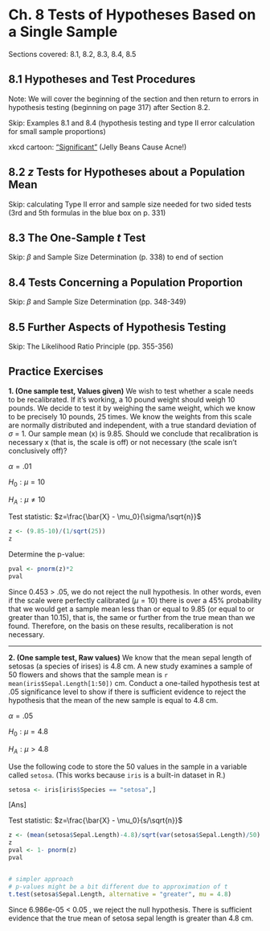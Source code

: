 # Ch. 8 Tests of Hypotheses Based on a Single Sample {-}

Sections covered: 8.1, 8.2, 8.3, 8.4, 8.5

## 8.1 Hypotheses and Test Procedures {-}

Note: We will cover the beginning of the section and then return to errors in hypothesis testing (beginning on page 317) after Section 8.2.

Skip: Examples 8.1 and 8.4 (hypothesis testing and type II error calculation for small sample proportions)

xkcd cartoon: ["Significant"](https://xkcd.com/882/){target="_blank"} (Jelly Beans Cause Acne!)

## 8.2 _z_ Tests for Hypotheses about a Population Mean {-}
Skip: calculating Type II error and sample size needed for two sided tests (3rd and 5th formulas in the blue box on p. 331)

## 8.3 The One-Sample _t_ Test {-}

Skip: $\beta$ and Sample Size Determination (p. 338) to end of section

## 8.4 Tests Concerning a Population Proportion {-}

Skip: $\beta$ and Sample Size Determination (pp. 348-349)

## 8.5 Further Aspects of Hypothesis Testing {-}

Skip: The Likelihood Ratio Principle (pp. 355-356)

## Practice Exercises {-}
**$1.$ (One sample test, Values given)** We wish to test whether a scale needs to be recalibrated. If it’s working, a 10 pound weight should weigh 10 pounds. We decide to test it by weighing the same weight, which we know to be precisely 10 pounds, 25 times. We know the weights from this scale are normally distributed and independent, with a true standard deviation of $\sigma$ = 1. Our sample mean (x) is 9.85. Should we conclude that recalibration is necessary x (that is, the scale is off) or not necessary (the scale isn’t conclusively off)? 

$α = .01​$

$H_0: \mu = 10$

$H_A: \mu \neq 10$

Test statistic: $z=\frac{\bar{X} - \mu_0}{\sigma/\sqrt{n}}$

```r
z <- (9.85-10)/(1/sqrt(25))
z
```

Determine the p-value:

```r
pval <- pnorm(z)*2
pval
```

Since 0.453 > .05, we do not reject the null hypothesis. In other words, even if the scale were perfectly calibrated ($\mu = 10$) there is over a 45% probability that we would get a sample mean less than or equal to 9.85 (or equal to or greater than 10.15), that is, the same or further from the true mean than we found. Therefore, on the basis on these results, recaliberation is not necessary. 

------

**$2.$ (One sample test, Raw values)** We know that the mean sepal length of setosas (a species of irises) is 4.8 cm. A new study examines a sample of 50 flowers and shows that the sample mean is `r mean(iris$Sepal.Length[1:50])` cm. Conduct a one-tailed hypothesis test at $.05$ significance level to show if there is sufficient evidence to reject the hypothesis that the mean of the new sample is equal to 4.8 cm.

$α = .05$

$H_0: \mu = 4.8$

$H_A: \mu > 4.8$

Use the following code to store the 50 values in the sample in a variable called `setosa`. (This works because `iris` is a built-in dataset in R.) 

```r
setosa <- iris[iris$Species == "setosa",]
```


[Ans]

Test statistic: $z=\frac{\bar{X} - \mu_0}{s/\sqrt{n}}$

```r
z <- (mean(setosa$Sepal.Length)-4.8)/sqrt(var(setosa$Sepal.Length)/50)
z
pval <- 1- pnorm(z)
pval


# simpler approach
# p-values might be a bit different due to approximation of t
t.test(setosa$Sepal.Length, alternative = "greater", mu = 4.8)
```

Since  6.986e-05 < 0.05 , we reject the null hypothesis. There is sufficient evidence that the true mean of setosa sepal length is greater than 4.8 cm.
